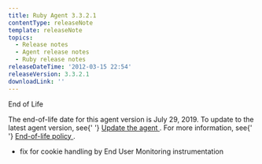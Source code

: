 ```yaml
---
title: Ruby Agent 3.3.2.1
contentType: releaseNote
template: releaseNote
topics:
  - Release notes
  - Agent release notes
  - Ruby release notes
releaseDateTime: '2012-03-15 22:54'
releaseVersion: 3.3.2.1
downloadLink: ''
---
```


<div>
  <div id="watermark">End of Life</div>
  <div className="callout-important">
    <p>
      The end-of-life date for this agent version is July 29, 2019. To update to
      the latest agent version, see{' '}
      <a href="/docs/agents/manage-apm-agents/installation/update-new-relic-agent">
        Update the agent
      </a>
      . For more information, see{' '}
      <a href="/docs/agents/manage-apm-agents/maintenance/new-relic-agent-plugin-end-life-policy">
        End-of-life policy
      </a>
      .
    </p>
  </div>
  <ul>
    <li>fix for cookie handling by End User Monitoring instrumentation</li>
  </ul>
</div>
